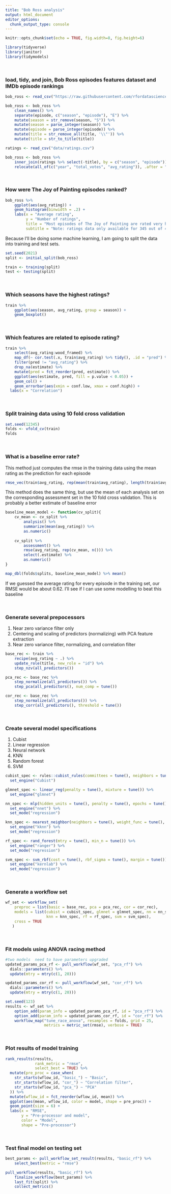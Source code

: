 ---
title: "Bob Ross analysis"
output: html_document
editor_options: 
  chunk_output_type: console
---

```{r setup, include=FALSE}
knitr::opts_chunk$set(echo = TRUE, fig.width=8, fig.height=6)
```

```{r, message=FALSE, warning=FALSE}
library(tidyverse)
library(janitor)
library(tidymodels)
```

<br />

### load, tidy, and join, Bob Ross episodes features dataset and IMDb episode rankings

```{r, message=FALSE, }
bob_ross <- read_csv("https://raw.githubusercontent.com/rfordatascience/tidytuesday/master/data/2019/2019-08-06/bob-ross.csv")

bob_ross <- bob_ross %>%
    clean_names() %>%
    separate(episode, c("season", "episode"), "E") %>%
    mutate(season = str_remove(season, "S")) %>%
    mutate(season = parse_integer(season)) %>%
    mutate(episode = parse_integer(episode)) %>%
    mutate(title = str_remove_all(title, '\\"')) %>%
    mutate(title = str_to_title(title))

ratings <- read_csv("data/ratings.csv")

bob_ross <- bob_ross %>%
    inner_join(ratings %>% select(-title), by = c("season", "episode")) %>%
    relocate(all_of(c("year", "total_votes", "avg_rating")), .after = "title")

```

<br />

### How were The Joy of Painting episodes ranked?

```{r}
bob_ross %>%
    ggplot(aes(avg_rating)) +
    geom_histogram(binwidth = .2) +
    labs(x = "Average rating",
         y = "Number of ratings",
         title = "Most episodes of The Joy of Painting are rated very highly",
         subtitle = "Note: ratings data only available for 345 out of 402 episodes")
```

Because I'll be doing some machine learning, I am going to split the data into training and test sets.

```{r}
set.seed(2021)
split <- initial_split(bob_ross)

train <- training(split)
test <- testing(split)
```

<br />

### Which seasons have the highest ratings?

```{r}
train %>%
    ggplot(aes(season, avg_rating, group = season)) +
    geom_boxplot()
```

<br />

### Which features are related to episode rating?

```{r, warning=FALSE}
train %>%
    select(avg_rating:wood_framed) %>%
    map_df(~ cor.test(.x, train$avg_rating) %>% tidy(), .id = "pred") %>%
    filter(pred != "avg_rating") %>%
    drop_na(estimate) %>%
    mutate(pred = fct_reorder(pred, estimate)) %>%
    ggplot(aes(estimate, pred, fill = p.value < 0.05)) +
    geom_col() +
    geom_errorbar(aes(xmin = conf.low, xmax = conf.high)) +
  labs(x = "Correlation")
```

<br />

### Split training data using 10 fold cross validation

```{r}
set.seed(12345)
folds <- vfold_cv(train)
folds
```

<br />

### What is a baseline error rate?

This method just computes the rmse in the training data using the mean rating as the prediction for each episode 

```{r}
rmse_vec(train$avg_rating, rep(mean(train$avg_rating), length(train$avg_rating)))
```

This method does the same thing, but use the mean of each analysis set on the corresponding assessment set in the 10 fold cross validation. This is probably a better estimate of baseline error

```{r}
baseline_mean_model <- function(cv_split){
    cv_mean <- cv_split %>% 
        analysis() %>% 
        summarize(mean(avg_rating)) %>% 
        as.numeric()
    
    cv_split %>% 
        assessment() %>%
        rmse(avg_rating, rep(cv_mean, n())) %>%
        select(.estimate) %>%
        as.numeric()
}

map_dbl(folds$splits, baseline_mean_model) %>% mean()
```

If we guessed the average rating for every episode in the training set, our RMSE would be about 0.62. I'll see if I can use some modelling to beat this baseline

<br />

### Generate several prepocessors

1. Near zero variance filter only
2. Centering and scaling of predictors (normalizing) with PCA feature extraction
3. Near zero variance filter, normalizing, and correlation filter

```{r}
base_rec <- train %>%
    recipe(avg_rating ~ .) %>%
    update_role(title, new_role = "id") %>%
    step_nzv(all_predictors())

pca_rec <- base_rec %>%
    step_normalize(all_predictors()) %>%
    step_pca(all_predictors(), num_comp = tune())

cor_rec <- base_rec %>%
    step_normalize(all_predictors()) %>%
    step_corr(all_predictors(), threshold = tune())

```

<br />

### Create several model specifications

1. Cubist
2. Linear regression
3. Neural network
4. KNN
5. Random forest
6. SVM

```{r}
cubist_spec <- rules::cubist_rules(committees = tune(), neighbors = tune(), max_rules = tune()) %>%
  set_engine("Cubist")

glmnet_spec <- linear_reg(penalty = tune(), mixture = tune()) %>%
  set_engine("glmnet")

nn_spec <- mlp(hidden_units = tune(), penalty = tune(), epochs = tune()) %>%
  set_engine("nnet") %>%
  set_mode("regression")

knn_spec <- nearest_neighbor(neighbors = tune(), weight_func = tune(), dist_power = tune()) %>%
  set_engine("kknn") %>%
  set_mode("regression")

rf_spec <- rand_forest(mtry = tune(), min_n = tune()) %>%
  set_engine("ranger") %>%
  set_mode("regression")

svm_spec <- svm_rbf(cost = tune(), rbf_sigma = tune(), margin = tune()) %>%
  set_engine("kernlab") %>%
  set_mode("regression")
```

<br />

### Generate a workflow set

```{r}
wf_set <- workflow_set(
    preproc = list(basic = base_rec, pca = pca_rec, cor = cor_rec),
    models = list(cubist = cubist_spec, glmnet = glmnet_spec, nn = nn_spec, 
                  knn = knn_spec, rf = rf_spec, svm = svm_spec),
    cross = TRUE
   )
```

<br />

### Fit models using ANOVA racing method

```{r, warning=FALSE, message=FALSE}
#two models  need to have parameters upgraded
updated_params_pca_rf <- pull_workflow(wf_set, "pca_rf") %>% 
  dials::parameters() %>%
  update(mtry = mtry(c(1, 20)))

updated_params_cor_rf <- pull_workflow(wf_set, "cor_rf") %>% 
  dials::parameters() %>%
  update(mtry = mtry(c(1, 20)))

set.seed(123)
results <- wf_set %>% 
    option_add(param_info = updated_params_pca_rf, id = "pca_rf") %>%
    option_add(param_info = updated_params_cor_rf, id = "cor_rf") %>%
    workflow_map("tune_race_anova", resamples = folds, grid = 25, 
                 metrics = metric_set(rmse), verbose = TRUE)

```

<br />

### Plot results of model training

```{r}
rank_results(results, 
             rank_metric = "rmse", 
             select_best = TRUE) %>%
  mutate(pre_proc = case_when(
    str_starts(wflow_id, "basic_") ~ "Basic",
    str_starts(wflow_id, "cor_") ~ "Correlation filter",
    str_starts(wflow_id, "pca_") ~ "PCA"
  )) %>%
  mutate(wflow_id = fct_reorder(wflow_id, mean)) %>%
  ggplot(aes(mean, wflow_id, color = model, shape = pre_proc)) +
  geom_point(size = 6) +
  labs(x = "RMSE",
       y = "Pre-processor and model",
       color = "Model",
       shape = "Pre-processor")

```

<br / >

### Test final model on testing set

```{r}
best_params <- pull_workflow_set_result(results, "basic_rf") %>%
    select_best(metric = "rmse")

pull_workflow(results, "basic_rf") %>%
    finalize_workflow(best_params) %>%
    last_fit(split) %>%
    collect_metrics()

```

<br />
<br />
<br />
<br />
<br />


